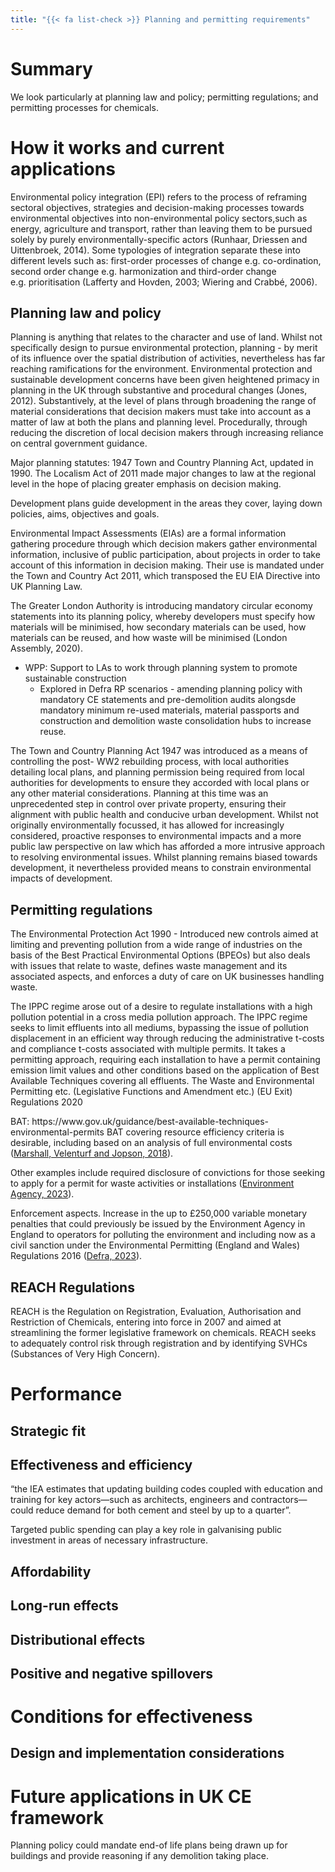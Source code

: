```yaml
---
title: "{{< fa list-check >}} Planning and permitting requirements"
---
```


# Summary

::: {.callout-note collapse="false" appearance="simple" icon="false"}
We look particularly at planning law and policy; permitting regulations; and permitting processes for chemicals.
:::

# How it works and current applications

Environmental policy integration (EPI) refers to the process of reframing sectoral objectives, strategies and decision-making processes towards environmental objectives into non-environmental policy sectors,such as energy, agriculture and transport, rather than leaving them to be pursued solely by purely environmentally-specific actors (Runhaar, Driessen and Uittenbroek, 2014). Some typologies of integration separate these into different levels such as: first-order processes of change e.g. co-ordination, second order change e.g. harmonization and third-order change e.g. prioritisation (Lafferty and Hovden, 2003; Wiering and Crabbé, 2006).

::: {.callout-note collapse="true" appearance="simple" icon="false"}
## Planning law and policy

Planning is anything that relates to the character and use of land. Whilst not specifically design to pursue environmental protection, planning - by merit of its influence over the spatial distribution of activities, nevertheless has far reaching ramifications for the environment. Environmental protection and sustainable development concerns have been given heightened primacy in planning in the UK through substantive and procedural changes (Jones, 2012). Substantively, at the level of plans through broadening the range of material considerations that decision makers must take into account as a matter of law at both the plans and planning level. Procedurally, through reducing the discretion of local decision makers through increasing reliance on central government guidance.

Major planning statutes: 1947 Town and Country Planning Act, updated in 1990. The Localism Act of 2011 made major changes to law at the regional level in the hope of placing greater emphasis on decision making.

Development plans guide development in the areas they cover, laying down policies, aims, objectives and goals.

Environmental Impact Assessments (EIAs) are a formal information gathering procedure through which decision makers gather environmental information, inclusive of public participation, about projects in order to take account of this information in decision making. Their use is mandated under the Town and Country Act 2011, which transposed the EU EIA Directive into UK Planning Law.

The Greater London Authority is introducing mandatory circular economy statements into its planning policy, whereby developers must specify how materials will be minimised, how secondary materials can be used, how materials can be reused, and how waste will be minimised (London Assembly, 2020).

-   WPP: Support to LAs to work through planning system to promote sustainable construction
    -   Explored in Defra RP scenarios - amending planning policy with mandatory CE statements and pre-demolition audits alongsde mandatory minimum re-used materials, material passports and construction and demolition waste consolidation hubs to increase reuse.

The Town and Country Planning Act 1947 was introduced as a means of controlling the post- WW2 rebuilding process, with local authorities detailing local plans, and planning permission being required from local authorities for developments to ensure they accorded with local plans or any other material considerations. Planning at this time was an unprecedented step in control over private property, ensuring their alignment with public health and conducive urban development. Whilst not originally environmentally focussed, it has allowed for increasingly considered, proactive responses to environmental impacts and a more public law perspective on law which has afforded a more intrusive approach to resolving environmental issues. Whilst planning remains biased towards development, it nevertheless provided means to constrain environmental impacts of development.
:::

::: {.callout-tip collapse="true" appearance="simple" icon="false"}
## Permitting regulations

The Environmental Protection Act 1990 - Introduced new controls aimed at limiting and preventing pollution from a wide range of industries on the basis of the Best Practical Environmental Options (BPEOs) but also deals with issues that relate to waste, defines waste management and its associated aspects, and enforces a duty of care on UK businesses handling waste.

The IPPC regime arose out of a desire to regulate installations with a high pollution potential in a cross media pollution approach. The IPPC regime seeks to limit effluents into all mediums, bypassing the issue of pollution displacement in an efficient way through reducing the administrative t-costs and compliance t-costs associated with multiple permits. It takes a permitting approach, requiring each installation to have a permit containing emission limit values and other conditions based on the application of Best Available Techniques covering all effluents. The Waste and Environmental Permitting etc. (Legislative Functions and Amendment etc.) (EU Exit) Regulations 2020

BAT: https://www.gov.uk/guidance/best-available-techniques-environmental-permits BAT covering resource efficiency criteria is desirable, including based on an analysis of full environmental costs ([Marshall, Velenturf and Jopson, 2018](https://www.researchgate.net/publication/325416048_Making_the_most_of_industrial_wastes_strengthening_resource_security_of_valuable_metals_for_clean_growth_in_the_UK)).

Other examples include required disclosure of convictions for those seeking to apply for a permit for waste activities or installations ([Environment Agency, 2023](https://www.gov.uk/government/publications/relevant-conviction-guidance-for-permit-applications-for-waste-activities-and-installations-only)).

Enforcement aspects. Increase in the up to £250,000 variable monetary penalties that could previously be issued by the Environment Agency in England to operators for polluting the environment and including now as a civil sanction under the Environmental Permitting (England and Wales) Regulations 2016 ([Defra, 2023](https://www.gov.uk/government/news/polluters-must-pay-says-environment-secretary-as-unlimited-penalties-unveiled)).
:::

::: {.callout-important collapse="true" appearance="simple" icon="false"}
## REACH Regulations

REACH is the Regulation on Registration, Evaluation, Authorisation and Restriction of Chemicals, entering into force in 2007 and aimed at streamlining the former legislative framework on chemicals. REACH seeks to adequately control risk through registration and by identifying SVHCs (Substances of Very High Concern).
:::

# Performance

## Strategic fit

## Effectiveness and efficiency

"the IEA estimates that updating building codes coupled with education and training for key actors---such as architects, engineers and contractors---could reduce demand for both cement and steel by up to a quarter".

Targeted public spending can play a key role in galvanising public investment in areas of necessary infrastructure.

## Affordability

## Long-run effects

## Distributional effects

## Positive and negative spillovers

# Conditions for effectiveness

## Design and implementation considerations

# Future applications in UK CE framework

Planning policy could mandate end-of life plans being drawn up for buildings and provide reasoning if any demolition taking place.
